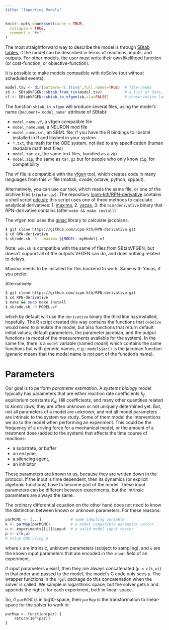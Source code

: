 ```yaml
---
title: "Importing Models"
---
```


```r
knitr::opts_chunk$set(cache = TRUE,
  collapse = TRUE,
  comment = "#>"
)
```

The most straightforward way to describe the model is through [SBtab
tables](./SBtab.html), if the model can be described in terms of
reactions, inputs, and outputs. For other models, the user must write
their own likelihood function (or cost-function, or
objective-function).

It is possible to make models compatible with deSolve (but without scheduled events):

```R
model.tsv <- dir(pattern="[.]tsv$",full.names=TRUE)  # file names
sb <- SBtabVFGEN::sbtab_from_tsv(model.tsv)          # a list of data.frames
cl <- SBtabVFGEN::sbtab_to_vfgen(sb,cla=FALSE)       # conservation laws, if any
```

The function `sbtab_to_vfgen` will produce several files, using the
model's name (`Document='model_name'` attribute of SBtab):

- `model_name.vf`, a vfgen compatible file
- `model_name.mod`, a NEURON mod file
- `model_name.xml`, an SBML file, if you have the R bindings to libsbml installed in R and libsbml in your system
- `*.txt`, the math for the ODE system, not tied to any specification (human readable math text files)
- `model.tar.gz`, the same text files, bundled as a zip
- `model.zip`, the same as `tar.gz` but for people who only know `zip`, for compatibility

The vf file is compatible with the [vfgen](https://warrenweckesser.github.io/vfgen/) tool, which creates
code in many languages from this `vf` file (matlab, cvode, octave, python, xppaut).

Alternatively, you can use our tool, which reads the same file, or one of the archive files (`zip`/`tar.gz`).
The repository [icpm-kth/RPN-derivative](icpm-kth/RPN-derivative) contains a
shell script [ode.sh](icpm-kth/RPN/derivative/sh/ode.sh); this script
uses one of three methods to calculate analytical derivatives:
1. [maxima](https://maxima.sourceforge.io/),
2. [yacas](https://yacas.readthedocs.io/en/latest/),
3. the `bin/derivative` binary that RPN-derivative contains (after `make && make install`)

The vfgen tool uses the [ginac](https://www.ginac.de/) library to calculate jacobians.

```sh
$ git clone https://github.com/icpm-kth/RPN-derivative.git
$ cd RPN-derivative
$ sh/ode.sh -R --maxima ${MODEL:-myModel}.vf
```

Note: `ode.sh` is compatible with the same vf files from SBtabVFGEN,
but doesn't support all of the outputs VFGEN can do, and does nothing
related to delays.

Maxima needs to be installed for this backend to work. Same with
Yacas, if you prefer.

Alternatively:

```sh
$ git clone https://github.com/icpm-kth/RPN-derivative.git
$ cd RPN-derivative
$ make && sudo make install
$ sh/ode.sh -R MODEL.vf
```

which by default will use the `derivative` binary the third line has
installed, hopefully. The R script created this way contains the
functions that `deSolve` would need to simulate the model, but also
functions that return default initial values, default parameters, the
parameter jacobian, and the output functions (a model of the
measurements available for the system). In the same file, there is a
`model` variable (named *model*) which contains the same functions but
with generic names, e.g.: `model$jac()` is the jacobian
function (_generic_ means that the model name is not part of the
function's name).

# Parameters

Our goal is to perform *parameter estimation*. A *systems biology*
model typically has parameters that are either reaction rate
coefficients $k_f$, equilibrium constants $K_d$, Hill coefficients,
and many other quantities related to *kinetc laws*; they are often
unknown or not uniquely determined yet. But, not all parameters of a
model are unknown, and not all model parameters are intrinsic to the
system we study. Some of them model the interventions we do to the
model when performing an experiment. This could be the frequency of a
driving force for a mechanical model, or the amount of a treatment
dose (added to the system) that affects the time course of reactions:

- a substrate, or buffer
- an enzyme,
- a silencing agent,
- an inhibitor

These parameters are known to us, because they are written down in the
protocol. If the input is time dependent, then its dynamics (or
explicit algebraic functions) have to become part of the model. These
input parameters can be different between experiments, but the
intrinsic parameters are always the same.

The ordinary differential equation on the other hand does not need to
know the distinction between known or unknown parameters. For these
reasons:

```R
parMCMC <- [...]             # some sampling variable
k <- parMap(parMCMC)         # a model compatible parameter vector
u <- experiments[[i]]$input  # a valid model input vector
p <- c(k,u)
# solve ODE using p
```

where `k` are intrinsic, unknown parameters (subject to sampling), and
`u` are the known input parameters that are encoded in the `input`
field of an experiment.

If input parameters `u` exist, then they are always concatenated (`p <-c(k,u)`) 
in that order and passed to the model, the model's C code
only sees `p`. The wrapper functions in the `rgsl` package do this
concatenation when the solver is called. We sample in
logarithmic space, but the solver gets `k` and appends
the right `u` for each experiment, both in linear space.

So, if `parMCMC` is in log10-space, then `parMap` is the
transformation to linear-space for the solver to work in:

```
parMap <- function(par) {
    return(10^(par))
}
```
